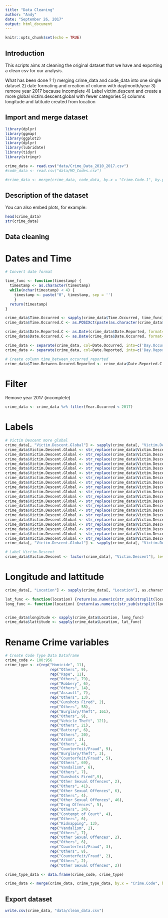 ---
title: "Data Cleaning"
author: "Andy"
date: "September 26, 2017"
output: html_document
---

```{r setup, include=FALSE}
knitr::opts_chunk$set(echo = TRUE)
```

## Introduction

This scripts aims at cleaning the original dataset that we have and exporting a clean csv for our analysis.

What has been done ?
1) merging crime_data and code_data into one single dataset
2) date formating and creation of column with day/month/year
3) remove year 2017 because incomplete
4) Label victim.descent and create a more global victim.descent.global with fewer categories
5) columns longitude and latitude created from location 

## Import and merge dataset

```{r library, echo=FALSE, message=FALSE, warning=FALSE}
library(dplyr)
library(ggmap)
library(ggplot2)
library(dplyr)
library(lubridate)
library(tidyr)
library(stringr)
```

```{r import, echo=TRUE}
crime_data <- read.csv("data/Crime_Data_2010_2017.csv")
#code_data <- read.csv("data/MO_Codes.csv")

#crime_data <- merge(crime_data, code_data, by.x = "Crime.Code.1", by.y = "MO_Code", all.x = TRUE)
```

## Description of the dataset

You can also embed plots, for example:

```{r description, echo=FALSE}
head(crime_data)
str(crime_data)
```

## Data cleaning

# Dates and Time
```{r}
# Convert date format

time_func <- function(timestamp) {
  timestamp <- as.character(timestamp)
  while(nchar(timestamp) < 4) {
    timestamp <- paste("0", timestamp, sep = '')
    } 
  return(timestamp)
}

crime_data$Time.Occurred <- sapply(crime_data$Time.Occurred, time_func)
crime_data$Time.Occurred.C <- as.POSIXct(paste(as.character(crime_data$Date.Occurred), as.character(crime_data$Time.Occurred)), format="%m/%d/%Y %H%M")

crime_data$Date.Reported.C <- as.Date(crime_data$Date.Reported, format=("%m/%d/%Y"))
crime_data$Date.Occurred.C <- as.Date(crime_data$Date.Occurred, format=("%m/%d/%Y"))

crime_data <- separate(crime_data, col=Date.Occurred, into=c('Day.Occurred','Month.Occurred', "Year.Occurred"), sep="/")
crime_data <- separate(crime_data, col=Date.Reported, into=c('Day.Reported','Month.Reported', "Year.Reported"), sep="/")

# Create column time_between_occurred_reported
crime_data$Time.Between.Occured.Reported <- crime_data$Date.Reported.C - crime_data$Date.Occurred.C
```

# Filter

Remove year 2017 (incomplete)
```{r filter_year}
crime_data <- crime_data %>% filter(Year.Occurred < 2017)
```

# Labels

```{r label}

# Victim Descent more global
crime_data[, "Victim.Descent.Global"] <- sapply(crime_data[, "Victim.Descent"], as.character)
crime_data$Victim.Descent.Global <- str_replace(crime_data$Victim.Descent.Global, "W", "White")
crime_data$Victim.Descent.Global <- str_replace(crime_data$Victim.Descent.Global, "B", "Black")
crime_data$Victim.Descent.Global <- str_replace(crime_data$Victim.Descent.Global, "H", "Hispanic")
crime_data$Victim.Descent.Global <- str_replace(crime_data$Victim.Descent.Global, "A", "Asian")
crime_data$Victim.Descent.Global <- str_replace(crime_data$Victim.Descent.Global, "C", "Asian")
crime_data$Victim.Descent.Global <- str_replace(crime_data$Victim.Descent.Global, "J", "Asian")
crime_data$Victim.Descent.Global <- str_replace(crime_data$Victim.Descent.Global, "K", "Asian")
crime_data$Victim.Descent.Global <- str_replace(crime_data$Victim.Descent.Global, "F", "Asian")
crime_data$Victim.Descent.Global <- str_replace(crime_data$Victim.Descent.Global, "C", "Asian")
crime_data$Victim.Descent.Global <- str_replace(crime_data$Victim.Descent.Global, "L", "Asian")
crime_data$Victim.Descent.Global <- str_replace(crime_data$Victim.Descent.Global, "D", "Asian")
crime_data$Victim.Descent.Global <- str_replace(crime_data$Victim.Descent.Global, "V", "Asian")
crime_data$Victim.Descent.Global <- str_replace(crime_data$Victim.Descent.Global, "Z", "Asian")
crime_data$Victim.Descent.Global <- str_replace(crime_data$Victim.Descent.Global, "O", "Others")
crime_data$Victim.Descent.Global <- str_replace(crime_data$Victim.Descent.Global, "G", "Others")
crime_data$Victim.Descent.Global <- str_replace(crime_data$Victim.Descent.Global, "X", "Others")
crime_data$Victim.Descent.Global <- str_replace(crime_data$Victim.Descent.Global, "I", "Others")
crime_data$Victim.Descent.Global <- str_replace(crime_data$Victim.Descent.Global, "P", "Pacific Islander")
crime_data$Victim.Descent.Global <- str_replace(crime_data$Victim.Descent.Global, "S", "Pacific Islander")
crime_data$Victim.Descent.Global <- str_replace(crime_data$Victim.Descent.Global, "U", "Pacific Islander")
crime_data[, "Victim.Descent.Global"] <- sapply(crime_data[, "Victim.Descent.Global"], as.factor)

# Label Victim.Descent
crime_data$Victim.Descent <- factor(crime_data[, "Victim.Descent"], levels = c("H", "W", "B", "O", "A", "C", "", "X", "F", "U", "K", "P", "G", "J", "I", "V", "Z", "S", "D", "L", "-"), labels = c("Hispanic", "White", "Black", "Other", "Other Asian", "Chinese", "", "Unknown", "Filipino", "Hawaiian", "Korean", "Pacific Islander", "Guamanian", "Japanese", "American Indian/Alaskan Native", "Vietnamese", "Asian Indian", "Samoan", "Cambodian", "Laotian", "-")) 

```

# Longitude and lattitude

```{r}
crime_data[, "Location"] <- sapply(crime_data[, "Location"], as.character)

lat_func <- function(location) {return(as.numeric(str_sub(strsplit(location, split = ",")[[1]], 2, -1)[1]))}
long_func <- function(location) {return(as.numeric(str_sub(strsplit(location, split = ",")[[1]], 1, -2)[2]))}


crime_data$longitude <- sapply(crime_data$Location, long_func)
crime_data$lattitude <- sapply(crime_data$Location, lat_func)
```

# Rename Crime variables 

```{r}

# Create Code Type Data Dataframe
crime_code <- 100:956
crime_type <- c(rep("Homicide", 11), 
                    rep("Others", 9), 
                    rep("Rape", 11),
                    rep("Others", 79),
                    rep("Robbery", 6),
                    rep("Others", 14),
                    rep("Assault", 7),
                    rep("Others", 13),
                    rep("Gunshots Fired", 2),
                    rep("Others", 58),
                    rep("Burglary/Theft", 161),
                    rep("Others", 9),
                    rep("Vehicle Theft", 121),
                    rep("Others", 21),
                    rep("Battery", 6),
                    rep("Others", 20),
                    rep("Arson", 2),
                    rep("Others", 4),
                    rep("Counterfeit/Fraud", 9),
                    rep("Burglary/Theft", 3),
                    rep("Counterfeit/Fraud", 5),
                    rep("Others", 69),
                    rep("Vandalism", 6),
                    rep("Others", 7),
                    rep("Gunshots Fired",9),
                    rep("Other Sexual Offences", 2),
                    rep("Others", 41),
                    rep("Other Sexual Offences", 6),
                    rep("Others", 4),
                    rep("Other Sexual Offences", 46),
                    rep("Drug Offences", 5),
                    rep("Others", 34),
                    rep("Contempt of Court", 4),
                    rep("Others", 6),
                    rep("Kidnapping", 13),
                    rep("Vandalism", 2),
                    rep("Others", 7),
                    rep("Other Sexual Offences", 2),
                    rep("Others", 6),
                    rep("Counterfeit/Fraud", 3),
                    rep("Others", 8),
                    rep("Counterfeit/Fraud", 2),
                    rep("Others", 2),
                    rep("Other Sexual Offences", 2))

crime_type_data <- data.frame(crime_code, crime_type)

crime_data <- merge(crime_data, crime_type_data, by.x = "Crime.Code", by.y = "crime_code", all.x = TRUE)
```

## Export dataset

```{r}
write.csv(crime_data, "data/clean_data.csv")
```
